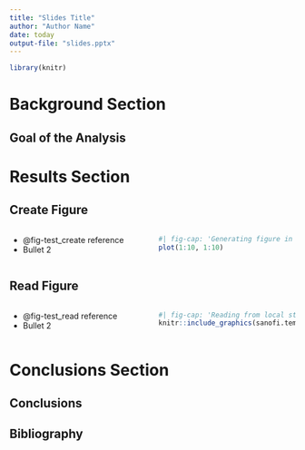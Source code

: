 ---
title: "Slides Title"
author: "Author Name"
date: today
output-file: "slides.pptx"
---

```{r}
library(knitr)
```

# Background Section

## Goal of the Analysis

# Results Section

## Create Figure

::: columns
::: {.column width="50%"}

- @fig-test_create reference
- Bullet 2

:::

::: {.column width="50%"}
```{r fig-test_create}
#| fig-cap: 'Generating figure in chunk'
plot(1:10, 1:10)
```
:::
:::


## Read Figure

::: columns
::: {.column width="50%"}

- @fig-test_read reference
- Bullet 2

:::

::: {.column width="50%"}
```{r fig-test_read}
#| fig-cap: 'Reading from local storage'
knitr::include_graphics(sanofi.templates::get_file('xkcd', 'image'))
```
:::
:::


# Conclusions Section

## Conclusions 

## Bibliography

